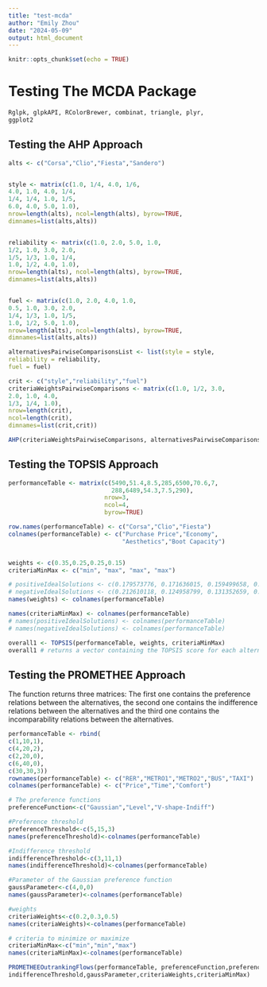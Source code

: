 ```yaml
---
title: "test-mcda"
author: "Emily Zhou"
date: "2024-05-09"
output: html_document
---
```


```r
knitr::opts_chunk$set(echo = TRUE)
```

# Testing The MCDA Package

```r
Rglpk, glpkAPI, RColorBrewer, combinat, triangle, plyr,
ggplot2
```


## Testing the AHP Approach 
```r
alts <- c("Corsa","Clio","Fiesta","Sandero")


style <- matrix(c(1.0, 1/4, 4.0, 1/6,
4.0, 1.0, 4.0, 1/4,
1/4, 1/4, 1.0, 1/5,
6.0, 4.0, 5.0, 1.0),
nrow=length(alts), ncol=length(alts), byrow=TRUE,
dimnames=list(alts,alts))


reliability <- matrix(c(1.0, 2.0, 5.0, 1.0,
1/2, 1.0, 3.0, 2.0,
1/5, 1/3, 1.0, 1/4,
1.0, 1/2, 4.0, 1.0),
nrow=length(alts), ncol=length(alts), byrow=TRUE,
dimnames=list(alts,alts))


fuel <- matrix(c(1.0, 2.0, 4.0, 1.0,
0.5, 1.0, 3.0, 2.0,
1/4, 1/3, 1.0, 1/5,
1.0, 1/2, 5.0, 1.0),
nrow=length(alts), ncol=length(alts), byrow=TRUE,
dimnames=list(alts,alts))
```


```r

alternativesPairwiseComparisonsList <- list(style = style,
reliability = reliability,
fuel = fuel)

```


```r
crit <- c("style","reliability","fuel")
criteriaWeightsPairwiseComparisons <- matrix(c(1.0, 1/2, 3.0,
2.0, 1.0, 4.0,
1/3, 1/4, 1.0),
nrow=length(crit),
ncol=length(crit),
dimnames=list(crit,crit))
```


```r
AHP(criteriaWeightsPairwiseComparisons, alternativesPairwiseComparisonsList)
```

## Testing the TOPSIS Approach

```r


performanceTable <- matrix(c(5490,51.4,8.5,285,6500,70.6,7,
                             288,6489,54.3,7.5,290),
                           nrow=3,
                           ncol=4,
                           byrow=TRUE)

row.names(performanceTable) <- c("Corsa","Clio","Fiesta")
colnames(performanceTable) <- c("Purchase Price","Economy",
                                "Aesthetics","Boot Capacity")


weights <- c(0.35,0.25,0.25,0.15)
criteriaMinMax <- c("min", "max", "max", "max")

# positiveIdealSolutions <- c(0.179573776, 0.171636015, 0.159499658, 0.087302767)
# negativeIdealSolutions <- c(0.212610118, 0.124958799, 0.131352659, 0.085797547)
names(weights) <- colnames(performanceTable)

names(criteriaMinMax) <- colnames(performanceTable)
# names(positiveIdealSolutions) <- colnames(performanceTable)
# names(negativeIdealSolutions) <- colnames(performanceTable)
```


```r
overall1 <- TOPSIS(performanceTable, weights, criteriaMinMax)
overall1 # returns a vector containing the TOPSIS score for each alternative
```

## Testing the PROMETHEE Approach


The function returns three matrices: The first one contains the preference relations between the
alternatives, the second one contains the indifference relations between the alternatives and the
third one contains the incomparability relations between the alternatives.

```r

performanceTable <- rbind(
c(1,10,1),
c(4,20,2),
c(2,20,0),
c(6,40,0),
c(30,30,3))
rownames(performanceTable) <- c("RER","METRO1","METRO2","BUS","TAXI")
colnames(performanceTable) <- c("Price","Time","Comfort")
```

```r
# The preference functions
preferenceFunction<-c("Gaussian","Level","V-shape-Indiff")
```

```r
#Preference threshold
preferenceThreshold<-c(5,15,3)
names(preferenceThreshold)<-colnames(performanceTable)
```

```r
#Indifference threshold
indifferenceThreshold<-c(3,11,1)
names(indifferenceThreshold)<-colnames(performanceTable)

#Parameter of the Gaussian preference function
gaussParameter<-c(4,0,0)
names(gaussParameter)<-colnames(performanceTable)

#weights
criteriaWeights<-c(0.2,0.3,0.5)
names(criteriaWeights)<-colnames(performanceTable)

# criteria to minimize or maximize
criteriaMinMax<-c("min","min","max")
names(criteriaMinMax)<-colnames(performanceTable)

PROMETHEEOutrankingFlows(performanceTable, preferenceFunction,preferenceThreshold,
indifferenceThreshold,gaussParameter,criteriaWeights,criteriaMinMax)
```




